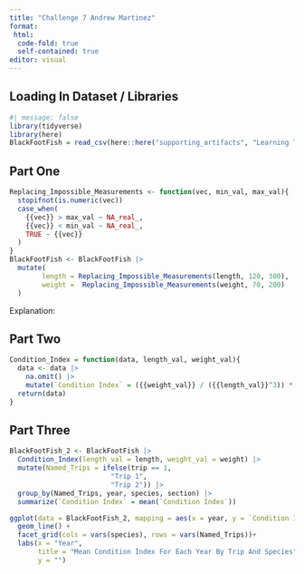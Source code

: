 ```yaml
---
title: "Challenge 7 Andrew Martinez"
format:
 html:
  code-fold: true
  self-contained: true
editor: visual
---
```


## Loading In Dataset / Libraries

```r
#| message: false
library(tidyverse)
library(here)
BlackFootFish = read_csv(here::here("supporting_artifacts", "Learning Targets", "BlackfootFish.csv"))
```

## Part One

```r
Replacing_Impossible_Measurements <- function(vec, min_val, max_val){
  stopifnot(is.numeric(vec))
  case_when(
    {{vec}} > max_val ~ NA_real_,
    {{vec}} < min_val ~ NA_real_,
    TRUE ~ {{vec}}
  )
}
BlackFootFish <- BlackFootFish |> 
  mutate(
        length = Replacing_Impossible_Measurements(length, 120, 300),
        weight =  Replacing_Impossible_Measurements(weight, 70, 200)
  )
```

Explanation:

## Part Two

```r
Condition_Index = function(data, length_val, weight_val){
  data <- data |> 
    na.omit() |> 
    mutate(`Condition Index` = ({{weight_val}} / ({{length_val}}^3)) * 100)
  return(data)
}
```

## Part Three

```r
BlackFootFish_2 <- BlackFootFish |> 
  Condition_Index(length_val = length, weight_val = weight) |> 
  mutate(Named_Trips = ifelse(trip == 1, 
                         "Trip 1", 
                         "Trip 2")) |> 
  group_by(Named_Trips, year, species, section) |> 
  summarize(`Condition Index` = mean(`Condition Index`))

ggplot(data = BlackFootFish_2, mapping = aes(x = year, y = `Condition Index`)) +
  geom_line() +
  facet_grid(cols = vars(species), rows = vars(Named_Trips))+ 
  labs(x = "Year",
       title = "Mean Condition Index For Each Year By Trip And Species",
       y = "")
```
